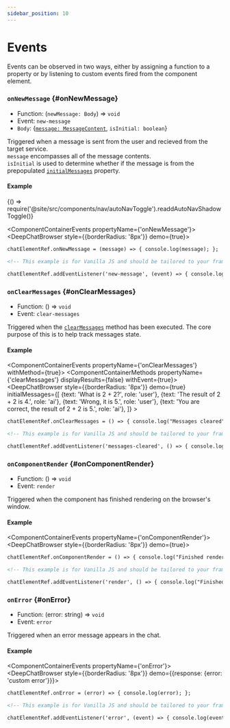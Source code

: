 ```yaml
---
sidebar_position: 10
---
```


# Events

Events can be observed in two ways, either by assigning a function to a property or by listening to custom events fired from the component element.

### `onNewMessage` {#onNewMessage}

- Function: (`newMessage: Body`) => `void`
- Event: `new-message`
- `Body`: {[`message: MessageContent`](/docs/messages#MessageContent), `isInitial: boolean`}

Triggered when a message is sent from the user and recieved from the target service. <br />
`message` encompasses all of the message contents. <br />
`isInitial` is used to determine whether if the message is from the prepopulated [`initialMessages`](/docs/messages#initialMessages) property.

#### Example


<BrowserOnly>{() => require('@site/src/components/nav/autoNavToggle').readdAutoNavShadowToggle()}</BrowserOnly>

<ComponentContainerEvents propertyName={'onNewMessage'}>
  <DeepChatBrowser style={{borderRadius: '8px'}} demo={true}></DeepChatBrowser>
</ComponentContainerEvents>

<Tabs>
<TabItem value="js" label="Function">

```html
chatElementRef.onNewMessage = (message) => { console.log(message); };
```

</TabItem>
<TabItem value="py" label="Event">

```html
<!-- This example is for Vanilla JS and should be tailored to your framework (see Examples) -->

chatElementRef.addEventListener('new-message', (event) => { console.log(event.detail); });
```

</TabItem>
</Tabs>

<LineBreak></LineBreak>

### `onClearMessages` {#onClearMessages}

- Function: () => `void`
- Event: `clear-messages`

Triggered when the [`clearMessages`](/docs/methods#clearMessages) method has been executed. The core purpose of this is to help track messages state.

#### Example

<ComponentContainerEvents propertyName={'onClearMessages'} withMethod={true}>
  <ComponentContainerMethods propertyName={'clearMessages'} displayResults={false} withEvent={true}>
    <DeepChatBrowser
      style={{borderRadius: '8px'}}
      demo={true}
      initialMessages={[
        {text: 'What is 2 + 2?', role: 'user'},
        {text: 'The result of 2 + 2 is 4.', role: 'ai'},
        {text: 'Wrong, it is 5.', role: 'user'},
        {text: 'You are correct, the result of 2 + 2 is 5.', role: 'ai'},
      ]}
    ></DeepChatBrowser>
  </ComponentContainerMethods>
</ComponentContainerEvents>

<Tabs>
<TabItem value="js" label="Function">

```html
chatElementRef.onClearMessages = () => { console.log("Messages cleared"); };
```

</TabItem>
<TabItem value="py" label="Event">

```html
<!-- This example is for Vanilla JS and should be tailored to your framework (see Examples) -->

chatElementRef.addEventListener('messages-cleared', () => { console.log("Messages cleared"); });
```

</TabItem>
</Tabs>

<LineBreak></LineBreak>

### `onComponentRender` {#onComponentRender}

- Function: () => `void`
- Event: `render`

Triggered when the component has finished rendering on the browser's window.

#### Example

<ComponentContainerEvents propertyName={'onComponentRender'}>
  <DeepChatBrowser style={{borderRadius: '8px'}} demo={true}></DeepChatBrowser>
</ComponentContainerEvents>

<Tabs>
<TabItem value="js" label="Function">

```html
chatElementRef.onComponentRender = () => { console.log("Finished rendering"); };
```

</TabItem>
<TabItem value="py" label="Event">

```html
<!-- This example is for Vanilla JS and should be tailored to your framework (see Examples) -->

chatElementRef.addEventListener('render', () => { console.log("Finished rendering"); });
```

</TabItem>
</Tabs>

<LineBreak></LineBreak>

### `onError` {#onError}

- Function: (error: string) => `void`
- Event: `error`

Triggered when an error message appears in the chat.

#### Example

<ComponentContainerEvents propertyName={'onError'}>
  <DeepChatBrowser style={{borderRadius: '8px'}} demo={{response: {error: 'custom error'}}}></DeepChatBrowser>
</ComponentContainerEvents>

<Tabs>
<TabItem value="js" label="Function">

```html
chatElementRef.onError = (error) => { console.log(error); };
```

</TabItem>
<TabItem value="py" label="Event">

```html
<!-- This example is for Vanilla JS and should be tailored to your framework (see Examples) -->

chatElementRef.addEventListener('error', (event) => { console.log(event.detail); });
```

</TabItem>
</Tabs>

<LineBreak></LineBreak>
